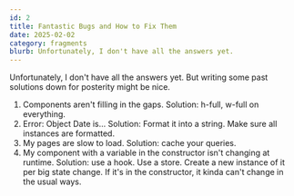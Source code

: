 ```yaml
---
id: 2
title: Fantastic Bugs and How to Fix Them
date: 2025-02-02
category: fragments
blurb: Unfortunately, I don't have all the answers yet.
---
```


Unfortunately, I don't have all the answers yet. But writing some past solutions down for posterity might be nice.

1. Components aren't filling in the gaps. Solution: h-full, w-full on everything.
2. Error: Object Date is... Solution: Format it into a string. Make sure all instances are formatted.
3. My pages are slow to load. Solution: cache your queries.
4. My component with a variable in the constructor isn't changing at runtime. Solution: use a hook. Use a store.
Create a new instance of it per big state change. If it's in the constructor, it kinda can't change in the usual ways.

